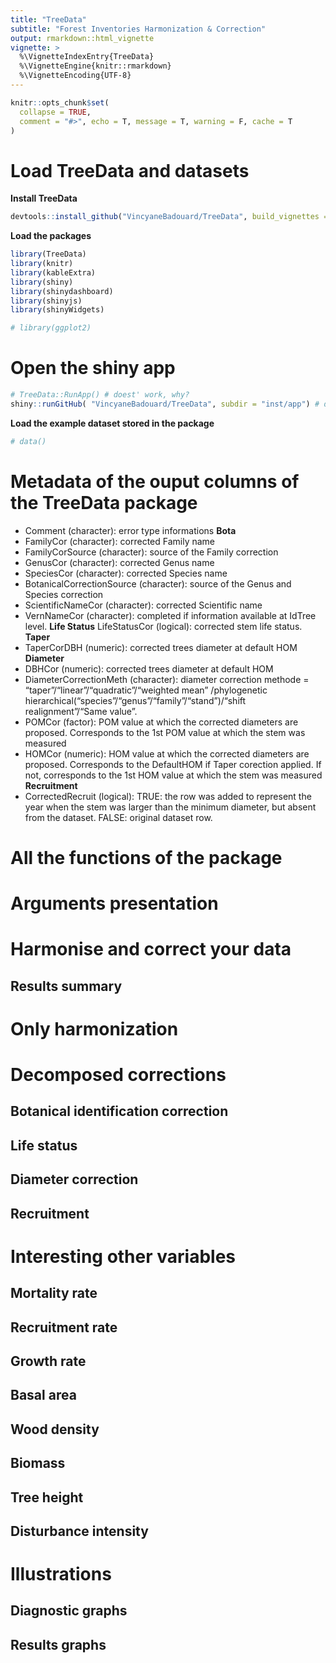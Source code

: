 ```yaml
---
title: "TreeData"
subtitle: "Forest Inventories Harmonization & Correction"
output: rmarkdown::html_vignette
vignette: >
  %\VignetteIndexEntry{TreeData}
  %\VignetteEngine{knitr::rmarkdown}
  %\VignetteEncoding{UTF-8}
---
```


```r
knitr::opts_chunk$set(
  collapse = TRUE,
  comment = "#>", echo = T, message = T, warning = F, cache = T
)
```

# Load TreeData and datasets
**Install TreeData**
```r
devtools::install_github("VincyaneBadouard/TreeData", build_vignettes = TRUE)
```
**Load the packages**
```r
library(TreeData)
library(knitr)
library(kableExtra)
library(shiny)
library(shinydashboard)
library(shinyjs)
library(shinyWidgets)

# library(ggplot2)
```

# Open the shiny app
```r
# TreeData::RunApp() # doest' work, why?
shiny::runGitHub( "VincyaneBadouard/TreeData", subdir = "inst/app") # data.tree, stringdist
```


**Load the example dataset stored in the package**
```r
# data()
```

# Metadata of the ouput columns of the TreeData package
- Comment (character): error type informations
**Bota**
- FamilyCor (character): corrected Family name
- FamilyCorSource (character): source of the Family correction
- GenusCor (character): corrected Genus name
- SpeciesCor (character): corrected Species name
- BotanicalCorrectionSource (character): source of the Genus and Species
correction
- ScientificNameCor (character): corrected Scientific name
- VernNameCor (character): completed if information available at IdTree
level.
**Life Status**
LifeStatusCor (logical): corrected stem life status.
**Taper**
- TaperCorDBH (numeric): corrected trees diameter at default HOM
**Diameter**
- DBHCor (numeric): corrected trees diameter at default HOM
- DiameterCorrectionMeth (character): diameter correction methode = "taper"/"linear"/"quadratic"/"weighted mean"
/phylogenetic hierarchical("species"/"genus"/"family"/"stand")/"shift realignment"/"Same value".
- POMCor (factor): POM value at which the corrected diameters are proposed. Corresponds to the 1st POM value at which the stem was measured
- HOMCor (numeric): HOM value at which the corrected diameters are proposed. Corresponds to the DefaultHOM if Taper corection applied. If not, corresponds to the 1st HOM value at which the stem was measured
**Recruitment**
- CorrectedRecruit (logical): TRUE: the row was added to represent the year when the stem was larger than the minimum diameter, but absent from the dataset. FALSE: original dataset row.

# All the functions of the package
# Arguments presentation
# Harmonise and correct your data
## Results summary
# Only harmonization

# Decomposed corrections
## Botanical identification correction
## Life status

## Diameter correction
## Recruitment

# Interesting other variables
## Mortality rate
## Recruitment rate
## Growth rate
## Basal area
## Wood density
## Biomass
## Tree height
## Disturbance intensity
# Illustrations
## Diagnostic graphs
## Results graphs

